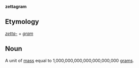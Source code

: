 '''zettagram'''

==Etymology==

''[[zetta-]]'' + ''[[gram]]''

==Noun==

A unit of [[mass]] equal to 1,000,000,000,000,000,000,000 [[gram]]s.